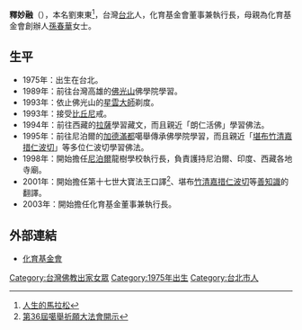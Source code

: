 '''釋妙融'''（{{bd|1975年||||}}），本名劉東東<ref>[https://iom33329.pixnet.net/blog/post/164935047-%E4%BA%BA%E7%94%9F%E7%9A%84%E9%A6%AC%E6%8B%89%E6%9D%BE(1994)----%E6%98%9F%E9%9B%B2%E6%97%A5%E8%A8%9830-%E6%98%9F%E9%9B%B2%E6%B3%95%E5%B8%AB%E8%91%97 人生的馬拉松]</ref>，台灣[[台北|台北]]人，化育基金會董事兼執行長，母親為化育基金會創辦人[[孫春華|孫春華]]女士。

==生平==

*1975年：出生在台北。
*1989年：前往台灣高雄的[[佛光山|佛光山]]佛學院學習。
*1993年：依止佛光山的[[釋星雲|星雲大師]]剃度。
*1993年：接受[[比丘尼|比丘尼]]戒。
*1994年：前往西藏的[[拉薩|拉薩]]學習藏文，而且親近「朗仁活佛」學習佛法。
*1995年：前往尼泊爾的[[加德滿都|加德滿都]]噶舉傳承佛學院學習，而且親近「[[堪布|堪布]][[竹清嘉措仁波切|竹清嘉措仁波切]]」等多位仁波切學習佛法。
*1998年：開始擔任[[尼泊爾|尼泊爾]]龍樹學校執行長，負責護持尼泊爾、印度、西藏各地寺廟。
*2001年：開始擔任第十七世大寶法王口譯<ref>[https://www.youtube.com/watch?v=kvBxfoQw5e8&t=6s 第36屆噶舉祈願大法會開示]</ref>、堪布[[竹清嘉措仁波切|竹清嘉措仁波切]]等[[善知識|善知識]]的翻譯。
*2003年：開始擔任化育基金董事兼執行長。

==外部連結==
*[http://www.hwayue.org.tw/ 化育基金會] 

[[Category:台灣佛教出家女眾|Category:台灣佛教出家女眾]]
[[Category:1975年出生|Category:1975年出生]]
[[Category:台北市人|Category:台北市人]]
{{佛教小作品}}